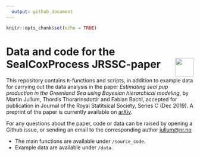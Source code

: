 ```yaml
---
  output: github_document
---
```

  
  ```r
knitr::opts_chunk$set(echo = TRUE)
```

# Data and code for the SealCoxProcess JRSSC-paper <img src="various/logo.png" align="right" height="50px"/>

This repository contains `R`-functions and scripts, in addition to example data for carrying out the data analysis
in the paper *Estimating seal pup production in the Greenland Sea using Bayesian hierarchical modeling*, by
Martin Jullum, Thordis Thorarinsdottir and Fabian Bachl, accepted for publication in Journal of the Royal Statitsical
Society, Series C (Dec 2019). A preprint of the paper is currently available on 
[arXiv](https://arxiv.org/abs/1808.09254).

For any questions about the paper, code or data can be raised by opening a Github issue, or sending an email to the 
corresponding author [jullum@nr.no](<mailto:jullum@nr.no?subject=SealCoxProcess-JRSSC-code-Github>)


- The main functions are available under `/source_code`.
- Example data are available under `/data`.

<!-- File  | Description -->
<!-- ------------- | ------------- -->
<!--   simulation_script.R                         | This is the main script executing the simulation experiment in the paper. Settings for full simulation is commented out, such that the script can be ran quickly.  -->
<!-- timing_deterministic_integration_methods.R  | Script for timing the deterministic integration methods. -->
<!-- help_function.R | All functions used in the above scripts. Ufortunatly, almost no documentation is available.  -->

